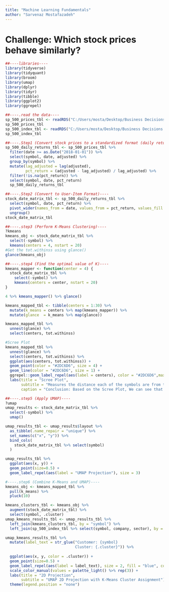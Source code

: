 ```yaml
---
title: "Machine Learning Fundamentals"
author: "Sarvenaz Mostafazadeh"
---
```


# Challenge: Which stock prices behave similarly?

```r
##----libraries----
library(tidyverse)
library(tidyquant)
library(broom)
library(umap)
library(dplyr)
library(tidyr)
library(tibble)
library(ggplot2)
library(ggrepel)

##----.read the data----
sp_500_prices_tbl <- readRDS("C:/Users/mosta/Desktop/Business Decisions with Machine Learning/1/sp_500_prices_tbl.rds")
sp_500_prices_tbl
sp_500_index_tbl <- readRDS("C:/Users/mosta/Desktop/Business Decisions with Machine Learning/1/sp_500_index_tbl.rds")
sp_500_index_tbl

##----.Step1 (Convert stock prices to a standardized format (daily returns)----
sp_500_daily_returns_tbl <- sp_500_prices_tbl %>%
  filter(date >= as.Date("2018-01-01")) %>%
  select(symbol, date, adjusted) %>%
  group_by(symbol) %>%
  mutate(lag_adjusted = lag(adjusted),
         pct_return = (adjusted - lag_adjusted) / lag_adjusted) %>%
  filter(!is.na(pct_return)) %>%
  select(symbol, date, pct_return) 
  sp_500_daily_returns_tbl

##----.Step2 (Convert to User-Item Format)----
stock_date_matrix_tbl <- sp_500_daily_returns_tbl %>%
  select(symbol, date, pct_return) %>%
  pivot_wider(names_from = date, values_from = pct_return, values_fill = 0) %>%
  ungroup()
stock_date_matrix_tbl

##----.step3 (Perform K-Means Clustering)----
?kmeans
kmeans_obj <- stock_date_matrix_tbl %>%
  select(-symbol) %>%
  kmeans(centers = 4, nstart = 20)
#Get the tot.withinss using glance()
glance(kmeans_obj)

##----.step4 (Find the optimal value of K)----
kmeans_mapper <- function(center = 4) {
  stock_date_matrix_tbl %>%
    select(-symbol) %>%
    kmeans(centers = center, nstart = 20)
}

4 %>% kmeans_mapper() %>% glance()

kmeans_mapped_tbl <- tibble(centers = 1:30) %>%
  mutate(k_means = centers %>% map(kmeans_mapper)) %>%
  mutate(glance  = k_means %>% map(glance))

kmeans_mapped_tbl %>%
  unnest(glance) %>%
  select(centers, tot.withinss)

#Scree Plot
kmeans_mapped_tbl %>%
  unnest(glance) %>%
  select(centers, tot.withinss) %>%
  ggplot(aes(centers, tot.withinss)) +
  geom_point(color = "#2DC6D6", size = 4) +
  geom_line(color = "#2DC6D6", size = 1) +
  ggrepel::geom_label_repel(aes(label = centers), color = "#2DC6D6",max.overlaps = 30) + 
  labs(title = "Scree Plot",
       subtitle = "Measures the distance each of the symbols are from the closes K-Means center",
       caption = "Conclusion: Based on the Scree Plot, We can see that the Scree Plot becomes linear (constant rate of change) between 5 and 10 centers for K.")

##----.step5 (Apply UMAP)----
?umap
umap_results <- stock_date_matrix_tbl %>%
  select(-symbol) %>%
  umap()

umap_results_tbl <- umap_results$layout %>%
  as_tibble(.name_repair = "unique") %>% 
  set_names(c("x", "y")) %>%
  bind_cols(
    stock_date_matrix_tbl %>% select(symbol)
  )

umap_results_tbl %>%
  ggplot(aes(x, y)) +
  geom_point(size=0.5) + 
  geom_label_repel(aes(label = "UMAP Projection"), size = 3)

#----.step6 (Combine K-Means and UMAP)----
kmeans_obj <- kmeans_mapped_tbl %>%
  pull(k_means) %>%
  pluck(10)

kmeans_clusters_tbl <- kmeans_obj %>% 
  augment(stock_date_matrix_tbl) %>%
  select(symbol, .cluster)
umap_kmeans_results_tbl <- umap_results_tbl %>%
  left_join(kmeans_clusters_tbl, by = "symbol") %>%
  left_join(sp_500_index_tbl %>% select(symbol, company, sector), by = "symbol")

umap_kmeans_results_tbl %>%
  mutate(label_text = str_glue("Customer: {symbol}
                               Cluster: {.cluster}")) %>%
  
  ggplot(aes(x, y, color = .cluster)) +
  geom_point(size=0.5) +
  geom_label_repel(aes(label = label_text), size = 2, fill = "blue", color = "white", max.overlaps = 30) +
  scale_color_manual(values = palette_light() %>% rep(3)) +
  labs(title = "2D Projection",
       subtitle = "UMAP 2D Projection with K-Means Cluster Assignment") +
  theme(legend.position = "none")


```
